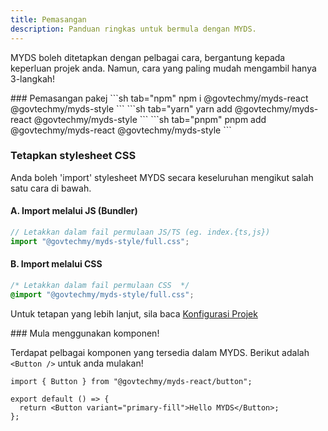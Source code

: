 ```yaml
---
title: Pemasangan
description: Panduan ringkas untuk bermula dengan MYDS.
---
```



MYDS boleh ditetapkan dengan pelbagai cara, bergantung kepada keperluan projek anda. Namun, cara yang paling mudah mengambil hanya 3-langkah!

<Steps>
  <Step>
    ### Pemasangan pakej
    <Tabs items={["npm", "yarn", "pnpm"]}>
        ```sh tab="npm"
        npm i @govtechmy/myds-react @govtechmy/myds-style 
        ```
        ```sh tab="yarn"
        yarn add @govtechmy/myds-react @govtechmy/myds-style
        ```
        ```sh tab="pnpm"
        pnpm add @govtechmy/myds-react @govtechmy/myds-style
        ```
    </Tabs>

  </Step>

  <Step>

### Tetapkan stylesheet CSS<a name="full-css"></a>

Anda boleh 'import' stylesheet MYDS secara keseluruhan mengikut salah satu cara di bawah.

#### A. Import melalui JS (Bundler)

```ts
// Letakkan dalam fail permulaan JS/TS (eg. index.{ts,js})
import "@govtechmy/myds-style/full.css";
```

#### B. Import melalui CSS

```css
/* Letakkan dalam fail permulaan CSS  */
@import "@govtechmy/myds-style/full.css";
```

Untuk tetapan yang lebih lanjut, sila baca [Konfigurasi Projek](./project-configuration)

  </Step>

<Step>
### Mula menggunakan komponen!

Terdapat pelbagai komponen yang tersedia dalam MYDS. Berikut adalah `<Button />` untuk anda mulakan!

```tsx
import { Button } from "@govtechmy/myds-react/button";

export default () => {
  return <Button variant="primary-fill">Hello MYDS</Button>;
};
```

</Step>
</Steps>
